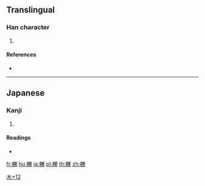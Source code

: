 ==Translingual==

===Han character===
{{Han char|rn=75|rad=木|as=12|sn=16|four=|canj=DBFS}}

# {{defn|Han|sort=木12}}

====References====
* {{Han ref|kx=0555.311|dkj=15624|hdz=21294.051|uh=6A73|ud=27251}}

----

==Japanese==

===Kanji===
{{ja-kanji|grade=|rs=木12}}

# {{defn|lang=ja|sort=木12}}

====Readings====
* {{ja-readings|on=|kun=[[ぬで]] (nude)}}

[[Category:Japanese-only CJKV Characters|木+12]]

[[fr:橳]]
[[hu:橳]]
[[ja:橳]]
[[pl:橳]]
[[th:橳]]
[[zh:橳]]